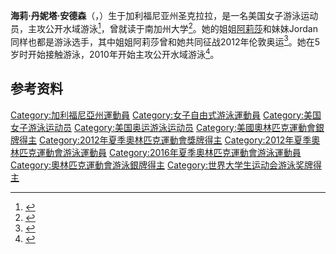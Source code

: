 {{NoteTA|G1=Aquatics}}
{{Infobox swimmer
| name           = 海莉·安德森
| image          = <!-- Only free-content images are allowed for depicting living people -- see [[WP:NONFREE|WP:NONFREE]]. -->
| image_size     = <!-- Only for images narrower than 220 pixels -->
| alt            =
| caption        = 
| fullname       = 海莉·丹妮塔·安德森
| national_team  = {{USA}}
| strokes        = [[自由泳|自由泳]]
| club           = Sierra Marlins Swim Team
| collegeteam    = [[南加州大学|南加州大学]]
| birth_date     = {{Birth date and age|1991|11|20}}
| birth_place    = {{USA}}[[加利福尼亚州|加利福尼亚州]][[圣克拉拉_(加利福尼亚州)|圣克拉拉]]
| height         = {{convert|1.78|m|ftin|abbr=on}}
| weight         = {{convert|68|kg|lb|abbr=on}}
| medaltemplates =
{{MedalSport|女子[[游泳|游泳]]}}
{{MedalCountry|{{USA}}}}
{{MedalCompetition|[[奥林匹克运动会|奥林匹克运动会]]}}
{{MedalSilver|[[2012年夏季奥林匹克运动会|2012 伦敦]]|[[2012年夏季奥林匹克运动会游泳比赛|10公里公开水域]]}}
{{MedalCompetition|[[世界游泳锦标赛|世界游泳锦标赛]]}}
{{MedalGold|[[2013年世界游泳锦标赛|2013 巴塞罗那]]|[[2013年世界游泳锦标赛公开水域游泳比赛|5公里公开水域]]}}
{{MedalGold|[[2015年世界游泳锦标赛|2015 喀山]]|[[2015年世界游泳锦标赛公开水域游泳比赛|5公里公开水域]]}}
{{MedalSilver|[[2017年世界游泳锦标赛|2017 布达佩斯]]|[[2017年世界游泳锦标赛公开水域游泳比赛|混合团体公开水域]]}}
{{MedalSilver|[[2019年世界游泳锦标赛|2019 光州]]|[[2019年世界游泳锦标赛公开水域游泳比赛|10公里公开水域]]}}
{{MedalBronze|2019 光州|混合团体公开水域}}
{{MedalCompetition|[[泛太平洋游泳锦标赛|泛太平洋游泳锦标赛]]}}
{{MedalGold|[[2014年泛太平洋游泳锦标赛|2014 黄金海岸]]|10公里公开水域}}
{{MedalGold|[[2018年泛太平洋游泳锦标赛|2018 东京]]|10公里公开水域}}
{{MedalCompetition|[[夏季世界大学生运动会|夏季世界大学生运动会]]}}
{{MedalGold|[[2011年夏季世界大学生运动会|2011 深圳]]|[[2011年夏季世界大学生运动会游泳比赛|1500米自由泳]]}}
{{MedalSilver|2011 深圳|800米自由泳}}
}}
'''海莉·丹妮塔·安德森'''（{{lang-en|Haley Danita Anderson}}，{{bd|1991年|11月20日||}}）生于加利福尼亚州圣克拉拉，是一名美国女子游泳运动员，主攻公开水域游泳<ref>{{cite web|url=http://www.sports-reference.com/olympics/athletes/an/haley-anderson-1.html|title=Haley Anderson|work=Sport Reference|accessdate=2020-07-13|archiveurl=https://web.archive.org/web/20200417165608/https://www.sports-reference.com/olympics/athletes/an/haley-anderson-1.html|archivedate=2020-04-17}}</ref>，曾就读于南加州大学<ref>{{cite web|url=https://usctrojans.com/sports/womens-swimming-and-diving/roster/haley-anderson/3398|title=Haley Anderson|work=USC Trojans|accessdate=2020-07-13|archiveurl=https://web.archive.org/web/20200129232805/https://usctrojans.com/sports/womens-swimming-and-diving/roster/haley-anderson/3398|archivedate=2020-01-29}}</ref>。她的姐姐[[阿莉莎·安德森|阿莉莎]]和妹妹Jordan同样也都是游泳选手，其中姐姐阿莉莎曾和她共同征战2012年伦敦奥运<ref>{{cite web|url=https://www.teamusa.org/Athletes/AN/Haley-Anderson|title=Haley Anderson|work=Team USA|accessdate=2020-07-13|archiveurl=https://archive.today/20200713073450/https://www.teamusa.org/Athletes/AN/Haley-Anderson|archivedate=2020-07-13|dead-url=no}}</ref>。她在5岁时开始接触游泳，2010年开始主攻公开水域游泳<ref>{{cite web|url=https://www.fina.org/athletes/haley-anderson|title=Haley Anderson|work=[[国际游泳联合会|FINA]]|accessdate=2020-07-13|archiveurl=https://archive.today/20200713074152/http://www.fina.org/athletes/haley-anderson|archivedate=2020-07-13|dead-url=no}}</ref>。

==参考资料==
{{Reflist}}

{{DEFAULTSORT:Anderson, Haley}}
[[Category:加利福尼亞州運動員|Category:加利福尼亞州運動員]]
[[Category:女子自由式游泳運動員|Category:女子自由式游泳運動員]]
[[Category:美国女子游泳运动员|Category:美国女子游泳运动员]]
[[Category:美国奥运游泳运动员|Category:美国奥运游泳运动员]]
[[Category:美國奧林匹克運動會銀牌得主|Category:美國奧林匹克運動會銀牌得主]]
[[Category:2012年夏季奧林匹克運動會獎牌得主|Category:2012年夏季奧林匹克運動會獎牌得主]]
[[Category:2012年夏季奧林匹克運動會游泳運動員|Category:2012年夏季奧林匹克運動會游泳運動員]]
[[Category:2016年夏季奧林匹克運動會游泳運動員|Category:2016年夏季奧林匹克運動會游泳運動員]]
[[Category:奧林匹克運動會游泳銀牌得主|Category:奧林匹克運動會游泳銀牌得主]]
[[Category:世界大学生运动会游泳奖牌得主|Category:世界大学生运动会游泳奖牌得主]]